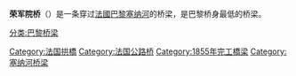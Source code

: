 {{expand|time=2010-10-01T09:35:08+00:00}}
{{coord|48|51|49|N|02|18|37|E|region:FR_type:landmark|display=title}}
{{Infobox_Bridge
|bridge_name=荣军院桥
|image=Pont des Invalides and the Eiffel Tower, Paris 31 August 2019.jpg
|caption=荣军院桥和埃菲尔铁塔
|official_name=荣军院桥
|carries=
|crosses=[[塞纳河|塞纳河]]
|locale=[[法国|法国]][[巴黎|巴黎]]
|maint=[[法国政府|法国政府]]
|id=
|design= [[拱桥|拱桥]]
|mainspan= 
|length= 152米
|width= 18米
|height=
|clearance= 
|below= 
|traffic=
|open=1855年（现时建筑）
|closed=
|toll=
|map_cue=
|map_image=
|map_text=
|map_width=
|coordinates= {{coord|48|51|52|N|02|18|37|E}}
|lat=
|long=
| downstream = [[阿尔玛桥|阿尔玛桥]]
| upstream = [[亚历山大三世桥|亚历山大三世桥]]
}}

'''荣军院桥'''（{{lang-fr|Pont des Invalides}}）是一条穿过[[法國|法國]][[巴黎|巴黎]][[塞纳河|塞纳河]]的桥梁，是巴黎桥身最低的桥梁。

[[分类:巴黎桥梁|分类:巴黎桥梁]]
[[Category:法国拱橋|Category:法国拱橋]]
[[Category:法国公路桥|Category:法国公路桥]]
[[Category:1855年完工橋梁|Category:1855年完工橋梁]]
[[Category:塞纳河桥梁|Category:塞纳河桥梁]]